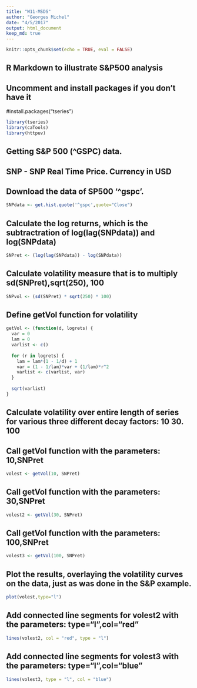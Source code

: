 ```yaml
---
title: "W11-MSDS"
author: "Georges Michel"
date: "4/5/2017"
output: html_document
keep_md: true
---
```



```r

knitr::opts_chunk$set(echo = TRUE, eval = FALSE)

```

## R Markdown to illustrate S&P500 analysis

## Uncomment and install packages if you don't have it
#install.packages("tseries")

```r

library(tseries)
library(caTools)
library(httpuv)


```



##  Getting S&P 500 (^GSPC) data.
##  SNP - SNP Real Time Price. Currency in USD

## Download the data of SP500 '^gspc'.
```r

SNPdata <- get.hist.quote('^gspc',quote="Close")

```
## Calculate the log returns, which is the subtractration of log(lag(SNPdata)) and log(SNPdata)
```r

SNPret <- (log(lag(SNPdata)) - log(SNPdata))

```
## Calculate volatility measure that is to multiply sd(SNPret),sqrt(250), 100
```r

SNPvol <- (sd(SNPret) * sqrt(250) * 100)

```

## Define getVol function for volatility

```r

getVol <- (function(d, logrets) {
  var = 0
  lam = 0
  varlist <- c()
  
  for (r in logrets) {
    lam = lam*(1 - 1/d) + 1
    var = (1 - 1/lam)*var + (1/lam)*r^2
    varlist <- c(varlist, var)
  }
  
  sqrt(varlist)
}


```
## Calculate volatility over entire length of series for various three different decay factors: 10 30. 100

## Call getVol function with the parameters: 10,SNPret
```r


volest <- getVol(10, SNPret)


```
## Call getVol function with the parameters: 30,SNPret
```r

volest2 <- getVol(30, SNPret)

```
## Call getVol function with the parameters: 100,SNPret
```r

volest3 <- getVol(100, SNPret)

```
## Plot the results, overlaying the volatility curves on the data, just as was done in the S&P example.





```r

plot(volest,type="l")

```


## Add connected line segments for volest2 with the parameters: type="l",col="red"
```r

lines(volest2, col = "red", type = "l")

```
## Add connected line segments for volest3 with the parameters: type="l",col="blue"
```r

lines(volest3, type = "l", col = "blue")

```

